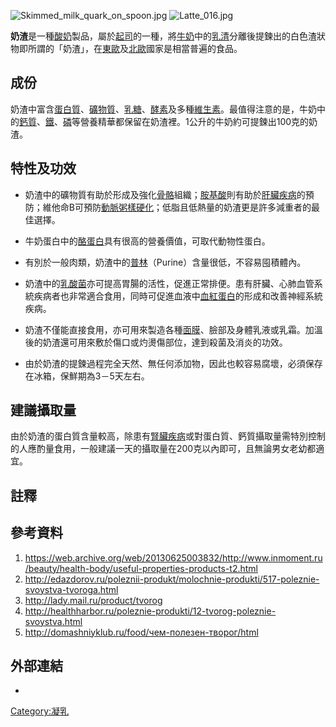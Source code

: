 {{No footnotes|time=2020-11-06T09:43:24+00:00}}
{{noteTA
|G1=Food
}}
[[File:Skimmed_milk_quark_on_spoon.jpg|thumb]]
[[File:Latte_016.jpg|thumb]]

'''奶渣'''是一種[[酸奶|酸奶]]製品，屬於[[起司|起司]]的一種，將[[牛奶|牛奶]]中的[[乳清|乳清]]分離後提鍊出的白色渣狀物即所謂的「奶渣」，在[[東歐|東歐]]及[[北歐|北歐]]國家是相當普遍的食品。

== 成份 ==
奶渣中富含[[蛋白質|蛋白質]]、[[礦物質|礦物質]]、[[乳糖|乳糖]]、[[酵素|酵素]]及多種[[維生素|維生素]]。最值得注意的是，牛奶中的[[鈣質|鈣質]]、[[鐵|鐵]]、[[磷|磷]]等營養精華都保留在奶渣裡。1公升的牛奶約可提鍊出100克的奶渣。

== 特性及功效 ==
* 奶渣中的礦物質有助於形成及強化[[骨骼|骨骼]]組織；[[胺基酸|胺基酸]]則有助於[[肝臟疾病|肝臟疾病]]的預防；維他命B可預防[[動脈粥樣硬化|動脈粥樣硬化]]；低脂且低熱量的奶渣更是許多減重者的最佳選擇。

* 牛奶蛋白中的[[酪蛋白|酪蛋白]]具有很高的營養價值，可取代動物性蛋白。

* 有別於一般肉類，奶渣中的[[嘌呤|普林]]（Purine）{{NoteTag|普林是體內遺傳物質上的一種含氮物質，可來自於身體自行合成、身體組織的分解及富含核蛋白的食物；普林經由肝臟代謝形成尿酸，最後由腎臟將尿酸排出體外。當尿酸合成量過多或是排泄受阻時，體內的尿酸含量會升高，若過高時會形成尿酸鈉結晶(痛風石)沉積在器官中，其中最常見的是腎臟和關節，於是患者便會感到關節疼痛，即所謂的痛風。}}含量很低，不容易囤積體內。

* 奶渣中的[[乳酸菌|乳酸菌]]亦可提高胃腸的活性，促進正常排便。患有肝臟、心肺血管系統疾病者也非常適合食用，同時可促進血液中[[血紅蛋白|血紅蛋白]]的形成和改善神經系統疾病。

* 奶渣不僅能直接食用，亦可用來製造各種[[面膜|面膜]]、臉部及身體乳液或乳霜。加溫後的奶渣還可用來敷於傷口或灼燙傷部位，達到殺菌及消炎的功效。

* 由於奶渣的提鍊過程完全天然、無任何添加物，因此也較容易腐壞，必須保存在冰箱，保鮮期為3－5天左右。

== 建議攝取量 ==
由於奶渣的蛋白質含量較高，除患有[[腎臟疾病|腎臟疾病]]或對蛋白質、鈣質攝取量需特別控制的人應酌量食用，一般建議一天的攝取量在200克以內即可，且無論男女老幼都適宜。

== 註釋 ==
{{Notefoot}}

== 參考資料 ==
# https://web.archive.org/web/20130625003832/http://www.inmoment.ru/beauty/health-body/useful-properties-products-t2.html
# http://edazdorov.ru/poleznii-produkt/molochnie-produkti/517-poleznie-svoystva-tvoroga.html{{Wayback|url=http://edazdorov.ru/poleznii-produkt/molochnie-produkti/517-poleznie-svoystva-tvoroga.html |date=20130816051444 }}
# http://lady.mail.ru/product/tvorog{{Wayback|url=http://lady.mail.ru/product/tvorog |date=20130724131618 }}
# http://healthharbor.ru/poleznie-produkti/12-tvorog-poleznie-svoystva.html{{Wayback|url=http://healthharbor.ru/poleznie-produkti/12-tvorog-poleznie-svoystva.html |date=20130813051655 }}
# http://domashniyklub.ru/food/чем-полезен-творог/html{{Dead link|date=2017年12月 |bot=InternetArchiveBot |fix-attempted=yes }}

== 外部連結 ==
* {{Commons category-inline|Curd cheese}}

{{乳}}
{{Authority control}}
[[Category:凝乳|Category:凝乳]]
